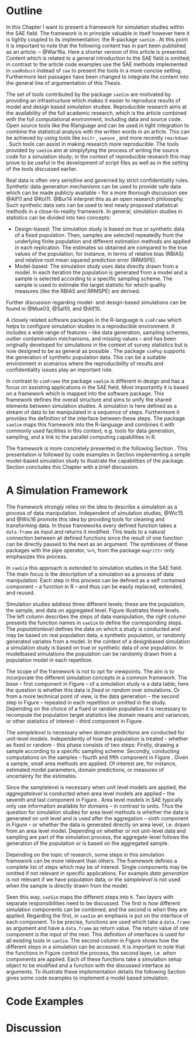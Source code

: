 \chapter{Simulation Tools for Small Area Estimation}

# Outline

In this Chapter I want to present a framework for simulation studies within the 
SAE field. The framework is in principle valuable in itself however here it is 
tightly coupled to its implementation: the R-package `saeSim` \citep{War15}. At 
this point it is important to note that the following content has in part been 
published as an article: \citetitle{War16a} -- @War16a. Here a shorter version 
of this article is presented. Content which is related to a general introduction
to the SAE field is omitted; in contrast to the article code examples use the
SAE methods implemented in `saeRobust` \citep{War16} instead of `sae`
\citep{Mol15} to present the tools in a more concise setting. Furthermore text
passages have been changed to integrate the content into the general line of
argumentation of this Thesis.

The set of tools contributed by the package `saeSim` are motivated by providing 
an infrastructure which makes it easier to reproduce results of model and design
based simulation studies. Reproducible research aims at the availability of the 
full academic research, which is the article combined with the full 
computational environment, including data and source code. Open source tools 
like the R\hyp{}language \citep{R} and \LaTeX \space can be used in tight 
integration to combine the statistical analysis with the written words in an 
article. This can be achieved by using tools like `knitr` \citep{Xie13}, 
`sweave` \citep{Lei02}, and more recently `rmarkdown` \citep{All14}. Such tools 
can assist in making research more reproducible. The tools provided by `saeSim`
aim at simplyfying the process of writing the source code for a simulation 
study; in the context of reproducible research this may prove to be useful in
the development of script files as well as in the setting of the tools discussed
earlier.

Real data is often very sensitive and governed by strict confidentiality rules. 
Synthetic data generation mechanisms can be used to provide safe data which can 
be made publicly available -- for a more thorough discussion see @Alf11 and
@Kol11. @Bur14 interpret this as an open research philosophy. Such synthetic
data sets can be used to test newly proposed statistical methods in a
close-to-reality framework. In general, simulation studies in statistics can be
divided into two concepts:

- Design-based: The simulation study is based on true or synthetic data of a 
fixed population. Then, samples are selected repeatedly from the underlying 
finite population and different estimation methods are applied in each 
replication. The estimates so obtained are compared to the true values of the 
population, for instance, in terms of relative bias (RBIAS) and relative root
mean squared prediction error (RRMSPE).
- Model-based: The simulation study uses data directly drawn from a model.
In each iteration the population is generated from a model and a sample is
selected according to a specific sampling scheme. The sample is used to estimate
the target statistic for which quality measures (like the RBIAS and RRMSPE)
are derived.

Further discussion regarding model- and design-based simulations can be found in
@Mue03, @Sal10, and @Alf10.

A closely related software packages in the R-language is `simFrame`
\citep{Alf10} which helps to configure simulation studies in a reproducible
environment. It includes a wide range of features -- like data generation,
sampling schemes, outlier contamination mechanisms, and missing values -- and
has been originally developed for simulations in the context of survey
statistics but is now designed to be as general as possible \citep{Alf10}. The
package `simPop` \citep{Alf14} supports the generation of synthetic population
data. This can be a suitable environment in scenarios where the reproducibility
of results and confidentiality issues play an important role.

In contrast to `simFrame` the package `saeSim` is different in 
design and has a focus on assisting applications in the SAE field. Most 
importantly it is based on a framework which is mapped into the software
package. This framework defines the overall structure and aims to unify the
shared elements between simulation studies. A simulation is here defined
as a stream of data to be manipulated in a sequence of steps. Furthermore it
provides the definition of the interface between these steps. The package 
`saeSim` maps this framework into the R-language and combines it with commonly 
used facilities in this context; e.g. tools for data generation, sampling, and a
link to the parallel computing capabilities in R.

The framework is more concretely presented in the following Section 
\ref{sec:saeSim_framework}. This presentation is followed by code examples in 
Section \ref{sec:saeSim_examples} implementing a simple model-based simulation
study to illustrate the capabilities of the package. Section
\ref{sec:saeSim_discussion} concludes this Chapter with a brief discussion.


# A Simulation Framework
\label{sec:saeSim_framework}

The framework strongly relies on the idea to describe a simulation as a process 
of data manipulation. Independent of simulation studies, @Wic15 and @Wic16
promote this idea by providing tools for cleaning and transforming data. In
those frameworks every defined function takes a `data.frame` as input and 
returns it modified. This leads to a natural connection between all defined 
functions since the result of one function can be directly passed to the next as
an argument. The symbioses of these packages with the pipe operator, `%>%`, from
the package `magrittr` \citep{Bac14} only emphasizes this process.

In `saeSim` this approach is extended to simulation studies in the SAE field.
The main focus is the description of a simulation as a process of data
manipulation. Each step in this process can be defined as a self contained
component -- a function in R -- and thus can be easily replaced, extended, and
reused.

Simulation studies address three different levels; these are the population, the
sample, and data on aggregated level. Figure \ref{fig:flowdiagram} illustrates 
these levels. The left column describes the steps of data manipulation, the 
right column presents the function names in `saeSim` to define the corresponding
steps. The *population\hyp{}level* defines the data on which a study is 
conducted and may be based on real population data, a synthetic population, or 
randomly generated variates from a model. In the context of a design\hyp{}based 
simulation a simulation study is based on true or synthetic data of *one* 
population. In model\hyp{}based simulations the population can be randomly drawn
from a population model in each repetition.

\begin{figure}[htbp]
\centering
\includegraphics[width=\textwidth]{figs/flowdiagram.pdf}
\caption[Process of Simulation]{\label{fig:flowdiagram}Process of Simulation -- Left column are the steps in a simulation. Right column are the corresponding function names to represent those steps in R.} 
\end{figure}

The scope of the framework is not to opt for viewpoints. The aim is to 
incorporate the different simulation concepts in a common framework. The *base* 
-- first component in Figure \ref{fig:flowdiagram} -- of a simulation study is a
data table; here the question is whether this data is *fixed* or *random* over 
simulations. Or from a more technical point of view, is the data generation -- 
the second step in Figure \ref{fig:flowdiagram} -- repeated in each repetition 
or omitted in the study. Depending on the choice of a fixed or random population
it is necessary to re\hyp{}compute the population target statistics like domain
means and variances, or other statistics of interest -- third component in
Figure \ref{fig:flowdiagram}.

The *sample\hyp{}level* is necessary when domain predictions are conducted for 
unit-level models. Independently of how the population is treated - whether as 
fixed or random - this phase consists of two steps: Firstly, drawing a sample 
according to a specific sampling scheme. Secondly, conducting computations on 
the samples -- fourth and fifth component in Figure \ref{fig:flowdiagram}. Given
a sample, small area methods are applied. Of interest are, for instance, 
estimated model parameters, domain predictions, or measures of uncertainty for
the estimates.

Since the sample\hyp{}level is necessary when unit level models are applied, the
*aggregate\hyp{}level* is conducted when area level models are applied -- the 
seventh and last component in Figure \ref{fig:flowdiagram}. Area level models in
SAE typically only use information available for domains -- in
contrast to units. Thus the question for simulation studies for area level 
methods is whether the data is generated on unit level and is used after the 
aggregation -- sixth component in Figure \ref{fig:flowdiagram} -- or whether the
data is generated directly on area level, i.e. drawn from an area level model. 
Depending on whether or not unit-level data and sampling are part of the 
simulation process, the aggregate-level follows the generation of the population
or is based on the aggregated sample.

Depending on the topic of research, some steps in this simulation framework can 
be more relevant than others. The framework defines a complete list of steps
which may be of interest. Single components may be omitted if not relevant in
specific applications. For example *data generation* is not relevant if we have
population data, or the *sample\hyp{}level* is not used when the sample is
directly drawn from the model.

Seen this way, `saeSim` maps the different steps into `R`. Two layers with 
separate responsibilities need to be discussed. The first is *how* different 
simulation components can be combined, and the second is *when* they are 
applied. Regarding the first, in `saeSim` an emphasis is put on the interface of
each component. To be precise, functions are used which take a `data.frame` as 
argument and have a `data.frame` as return value. The return value of one 
component is the input of the next. This definition of interfaces is used for 
all existing tools in `saeSim`. The second column in Figure 
\ref{fig:flowdiagram} shows how the different steps in a simulation can be 
accessed. It is important to note that the functions in Figure 
\ref{fig:flowdiagram} control the process, the second layer, i.e. *when* 
components are applied. Each of these functions take a simulation setup object 
to be modified and a function with the discussed interface as arguments. To 
illustrate these implementation details the following Section gives some code 
examples to implement a model based simulation.

# Code Examples
\label{sec:saeSim_examples}


# Discussion
\label{sec:saeSim_discussion}
